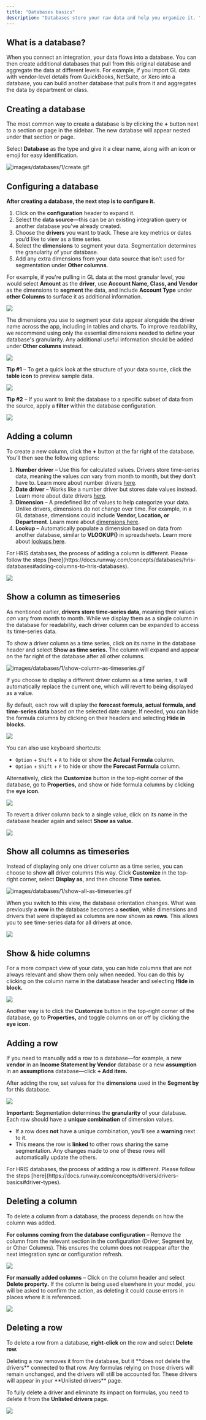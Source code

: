 ```yaml
---
title: "Databases basics"
description: "Databases store your raw data and help you organize it. "
---
```


## What is a database?

When you connect an integration, your data flows into a database. You can then create additional databases that pull from this original database and aggregate the data at different levels. For example, if you import GL data with vendor-level details from QuickBooks, NetSuite, or Xero into a database, you can build another database that pulls from it and aggregates the data by department or class.

## Creating a database

The most common way to create a database is by clicking the **\+** button next to a section or page in the sidebar. The new database will appear nested under that section or page.

Select **Database** as the type and give it a clear name, along with an icon or emoji for easy identification.

![images/databases/1/create.gif](/images/databases/1/create.gif)

## Configuring a database

**After creating a database, the next step is to configure it.**

1. Click on the **configuration** header to expand it.
2. Select the **data source**—this can be an existing integration query or another database you've already created.
3. Choose the **drivers** you want to track. These are key metrics or dates you’d like to view as a time series.
4. Select the **dimensions** to segment your data. Segmentation determines the granularity of your database.
5. Add any extra dimensions from your data source that isn’t used for segmentation under **Other columns**.

For example, if you're pulling in GL data at the most granular level, you would select **Amount** as the **driver**, use **Account Name, Class, and Vendor** as the dimensions to **segment** the data, and include **Account Type** under **other Columns** to surface it as additional information.

![](/images/databases-config.png)

The dimensions you use to segment your data appear alongside the driver name across the app, including in tables and charts. To improve readability, we recommend using only the essential dimensions needed to define your database's granularity. Any additional useful information should be added under **Other columns** instead.

![](/images/dimensions-pills.png)

**Tip #1** – To get a quick look at the structure of your data source, click the **table icon** to preview sample data.

![](/images/databases-config-preview.png)

**Tip #2** – If you want to limit the database to a specific subset of data from the source, apply a **filter** within the database configuration.

![](/images/databases-config-filters.png)

## Adding a column

To create a new column, click the **\+** button at the far right of the database. You’ll then see the following options:

1. **Number driver** – Use this for calculated values. Drivers store time-series data, meaning the values _can_ vary from month to month, but they don’t have to. Learn more about number drivers [here](https://docs.runway.com/concepts/drivers/drivers-basics#driver-types).
2. **Date driver** – Works like a number driver but stores date values instead. Learn more about date drivers [here](https://docs.runway.com/concepts/drivers/drivers-basics#driver-types).
3. **Dimension** – A predefined list of values to help categorize your data. Unlike drivers, dimensions do not change over time. For example, in a GL database, dimensions could include **Vendor, Location, or Department**. Learn more about [dimensions here](https://docs.runway.com/concepts/dimensions/dimensions-basics).
4. **Lookup** – Automatically populate a dimension based on data from another database, similar to **VLOOKUP()** in spreadsheets. Learn more about [lookups here](https://docs.runway.com/guides/modeling/lookups).

<Note>
  For HRIS databases, the process of adding a column is different. Please follow the steps [here](https://docs.runway.com/concepts/databases/hris-databases#adding-columns-to-hris-databases).
</Note>

![](/images/databases-new-column@2x.png)

## Show a column as timeseries

As mentioned earlier, **drivers store time-series data**, meaning their values _can_ vary from month to month. While we display them as a single column in the database for readability, each driver column can be expanded to access its time-series data.

To show a driver column as a time series, click on its name in the database header and select **Show as time series.** The column will expand and appear on the far right of the database after all other columns.

![images/databases/1/show-column-as-timeseries.gif](/images/databases/1/show-column-as-timeseries.gif)

<Note>
  If you choose to display a different driver column as a time series, it will automatically replace the current one, which will revert to being displayed as a value.
</Note>

By default, each row will display the **forecast formula, actual formula, and time-series data** based on the selected date range. If needed, you can hide the formula columns by clicking on their headers and selecting **Hide in blocks.**

![](/images/databases-hide-column.png)

You can also use keyboard shortcuts:

- `Option` \+  `Shift` \+ `A` to hide or show the **Actual Formula** column.
- `Option` \+  `Shift` \+ `F` to hide or show the **Forecast Formula** column.

Alternatively, click the **Customize** button in the top-right corner of the database, go to **Properties,** and show or hide formula columns by clicking the **eye icon**.

![](/images/databases-properties.png)

To revert a driver column back to a single value, click on its name in the database header again and select **Show as value.**

![](/images/databases-show-as-value.png)

## Show all columns as timeseries

Instead of displaying only one driver column as a time series, you can choose to show **all** driver columns this way. Click **Customize** in the top-right corner, select **Display as**, and then choose **Time series.**

![images/databases/1/show-all-as-timeseries.gif](/images/databases/1/show-all-as-timeseries.gif)

When you switch to this view, the database orientation changes. What was previously a **row** in the database becomes a **section**, while dimensions and drivers that were displayed as columns are now shown as **rows**. This allows you to see time-series data for all drivers at once.

![](/images/database-as-timeseries.png)

## Show & hide columns

For a more compact view of your data, you can hide columns that are not always relevant and show them only when needed. You can do this by clicking on the column name in the database header and selecting **Hide in block.**

![](/images/database-hide-in-block.png)

Another way is to click the **Customize** button in the top-right corner of the database, go to **Properties,** and toggle columns on or off by clicking the **eye icon.**

## Adding a row

If you need to manually add a row to a database—for example, a new **vendor** in an **Income Statement by Vendor** database or a new **assumption** in an **assumptions** database—click **\+ Add item.**

After adding the row, set values for the **dimensions** used in the **Segment by** for this database.

![](/images/database-add-row.png)

**Important:** Segmentation determines the **granularity** of your database. Each row should have a **unique combination** of dimension values.

- If a row does **not** have a unique combination, you’ll see a **warning** next to it.
- This means the row is **linked** to other rows sharing the same segmentation. Any changes made to one of these rows will automatically update the others.

<Note>
  For HRIS databases, the process of adding a row is different. Please follow the steps [here](https://docs.runway.com/concepts/drivers/drivers-basics#driver-types).
</Note>

## Deleting a column

To delete a column from a database, the process depends on how the column was added.

**For columns coming from the database configuration** – Remove the column from the relevant section in the configuration (Driver, Segment by, or Other Columns). This ensures the column does not reappear after the next integration sync or configuration refresh.

![](/images/database-remove-from-config.png)

**For manually added columns** – Click on the column header and select **Delete property.** If the column is being used elsewhere in your model, you will be asked to confirm the action, as deleting it could cause errors in places where it is referenced.

![](/images/database-delete-property.png)

## Deleting a row

To delete a row from a database, **right-click** on the row and select **Delete row.**

<Warning>
  Deleting a row removes it from the database, but it **does not delete the drivers** connected to that row. Any formulas relying on those drivers will remain unchanged, and the drivers will still be accounted for. These drivers will appear in your **Unlisted drivers** page.
</Warning>

To fully delete a driver and eliminate its impact on formulas, you need to delete it from the **Unlisted drivers** page.

![](/images/unlisted.png)
